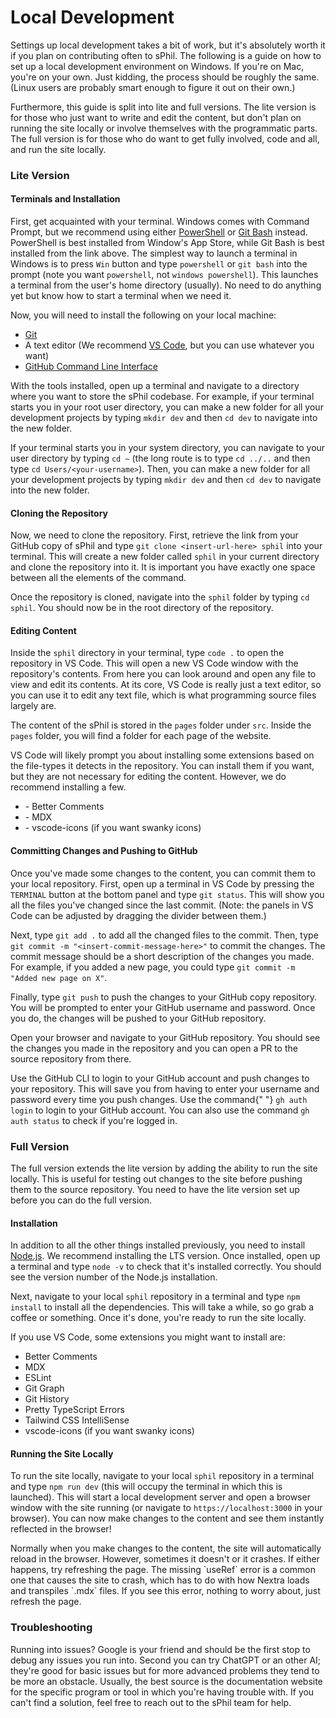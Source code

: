 
# Local Development

Settings up local development takes a bit of work, but it's absolutely worth it
if you plan on contributing often to sPhil. The following is a guide on how to
set up a local development environment on Windows. If you're on Mac, you're on
your own. Just kidding, the process should be roughly the same. (Linux users are
probably smart enough to figure it out on their own.)

Furthermore, this guide is split into lite and full versions. The lite version
is for those who just want to write and edit the content, but don't plan on
running the site locally or involve themselves with the programmatic parts. The
full version is for those who do want to get fully involved, code and all, and
run the site locally.

### Lite Version

#### Terminals and Installation

First, get acquainted with your terminal. Windows comes with Command Prompt, but
we recommend using either
[PowerShell](https://learn.microsoft.com/en-us/powershell/scripting/install/installing-powershell-on-windows?view=powershell-7.4)
or [Git Bash](https://git-scm.com/downloads) instead. PowerShell is best
installed from Window's App Store, while Git Bash is best installed from the
link above. The simplest way to launch a terminal in Windows is to press `Win`
button and type `powershell` or `git bash` into the prompt (note you want
`powershell`, not `windows powershell`). This launches a terminal from the
user's home directory (usually). No need to do anything yet but know how to
start a terminal when we need it.

Now, you will need to install the following on your local machine:

-   [Git](https://git-scm.com/downloads)
-   A text editor (We recommend [VS Code](https://code.visualstudio.com/), but
    you can use whatever you want)
-   [GitHub Command Line Interface](https://cli.github.com/)

With the tools installed, open up a terminal and navigate to a directory where
you want to store the sPhil codebase. For example, if your terminal starts you
in your root user directory, you can make a new folder for all your development
projects by typing `mkdir dev` and then `cd dev` to navigate into the new
folder.

If your terminal starts you in your system directory, you can navigate to your
user directory by typing `cd ~` (the long route is to type `cd ../..` and then
type `cd Users/<your-username>`). Then, you can make a new folder for all your
development projects by typing `mkdir dev` and then `cd dev` to navigate into
the new folder.

#### Cloning the Repository

Now, we need to clone the repository. First, retrieve the link from your GitHub
copy of sPhil and type `git clone <insert-url-here> sphil` into your terminal.
This will create a new folder called `sphil` in your current directory and clone
the repository into it. It is important you have exactly one space between all
the elements of the command.

Once the repository is cloned, navigate into the `sphil` folder by typing
`cd sphil`. You should now be in the root directory of the repository.

#### Editing Content

Inside the `sphil` directory in your terminal, type `code .` to open the
repository in VS Code. This will open a new VS Code window with the repository's
contents. From here you can look around and open any file to view and edit its
contents. At its core, VS Code is really just a text editor, so you can use it
to edit any text file, which is what programming source files largely are.

The content of the sPhil is stored in the `pages` folder under `src`. Inside the
`pages` folder, you will find a folder for each page of the website.

<Callout type="info" emoji="ℹ️">
    VS Code will likely prompt you about installing some extensions based on the
    file-types it detects in the repository. You can install them if you want,
    but they are not necessary for editing the content. However, we do recommend
    installing a few.
    <ul>
        <li>- Better Comments</li>
        <li>- MDX</li>
        <li>- vscode-icons (if you want swanky icons)</li>
    </ul>
</Callout>

#### Committing Changes and Pushing to GitHub

Once you've made some changes to the content, you can commit them to your local
repository. First, open up a terminal in VS Code by pressing the `TERMINAL`
button at the bottom panel and type `git status`. This will show you all the
files you've changed since the last commit. (Note: the panels in VS Code can be
adjusted by dragging the divider between them.)

Next, type `git add .` to add all the changed files to the commit. Then, type
`git commit -m "<insert-commit-message-here>"` to commit the changes. The commit
message should be a short description of the changes you made. For example, if
you added a new page, you could type `git commit -m "Added new page on X"`.

Finally, type `git push` to push the changes to your GitHub copy repository. You
will be prompted to enter your GitHub username and password. Once you do, the
changes will be pushed to your GitHub repository.

Open your browser and navigate to your GitHub repository. You should see the
changes you made in the repository and you can open a PR to the source
repository from there.

<Callout type="info" emoji="ℹ️">
    Use the GitHub CLI to login to your GitHub account and push changes to your
    repository. This will save you from having to enter your username and
    password every time you push changes. Use the command{" "}
    <code>gh auth login</code> to login to your GitHub account. You can also use
    the command <code>gh auth status</code> to check if you're logged in.
</Callout>

### Full Version

The full version extends the lite version by adding the ability to run the site
locally. This is useful for testing out changes to the site before pushing them
to the source repository. You need to have the lite version set up before you
can do the full version.

#### Installation

In addition to all the other things installed previously, you need to install
[Node.js](https://nodejs.org/en/download/). We recommend installing the LTS
version. Once installed, open up a terminal and type `node -v` to check that
it's installed correctly. You should see the version number of the Node.js
installation.

Next, navigate to your local `sphil` repository in a terminal and type
`npm install` to install all the dependencies. This will take a while, so go
grab a coffee or something. Once it's done, you're ready to run the site
locally.

If you use VS Code, some extensions you might want to install are:

-   Better Comments
-   MDX
-   ESLint
-   Git Graph
-   Git History
-   Pretty TypeScript Errors
-   Tailwind CSS IntelliSense
-   vscode-icons (if you want swanky icons)

#### Running the Site Locally

To run the site locally, navigate to your local `sphil` repository in a terminal
and type `npm run dev` (this will occupy the terminal in which this is
launched). This will start a local development server and open a browser window
with the site running (or navigate to `https://localhost:3000` in your browser).
You can now make changes to the content and see them instantly reflected in the
browser!

<Callout type="info" emoji="ℹ️">
    Normally when you make changes to the content, the site will automatically
    reload in the browser. However, sometimes it doesn't or it crashes. If
    either happens, try refreshing the page. The missing `useRef` error is a
    common one that causes the site to crash, which has to do with how Nextra
    loads and transpiles `.mdx` files. If you see this error, nothing to worry
    about, just refresh the page.
</Callout>

### Troubleshooting

Running into issues? Google is your friend and should be the first stop to debug
any issues you run into. Second you can try ChatGPT or an other AI; they're good
for basic issues but for more advanced problems they tend to be more an
obstacle. Usually, the best source is the documentation website for the specific
program or tool in which you're having trouble with. If you can't find a
solution, feel free to reach out to the sPhil team for help.
